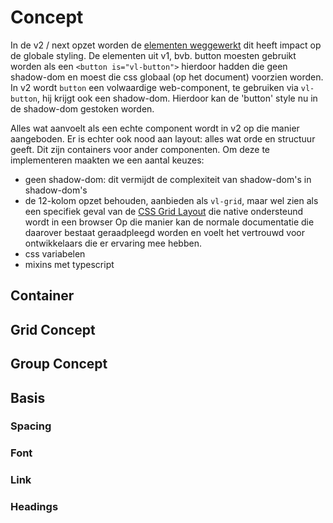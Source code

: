 
<Meta title="Opmaak-next/Concept"/>

# Concept

In de v2 / next opzet worden de [elementen weggewerkt](/docs/planning-aanpak-v2-2024-v3-2025--documentatie#element-complicatie)
dit heeft impact op de globale styling. De elementen uit v1, bvb. button moesten gebruikt worden als een `<button is="vl-button">`
hierdoor hadden die geen shadow-dom en moest die css globaal (op het document) voorzien worden. In v2 wordt `button` een
volwaardige web-component, te gebruiken via `vl-button`, hij krijgt ook een shadow-dom. Hierdoor kan de 'button' style
nu in de shadow-dom gestoken worden.

Alles wat aanvoelt als een echte component wordt in v2 op die manier aangeboden. Er is echter ook nood aan layout:
alles wat orde en structuur geeft. Dit zijn containers voor ander componenten. Om deze te implementeren maakten we
een aantal keuzes:

- geen shadow-dom: dit vermijdt de complexiteit van shadow-dom's in shadow-dom's
- de 12-kolom opzet behouden, aanbieden als `vl-grid`, maar wel zien als een specifiek geval van de
[CSS Grid Layout](https://css-tricks.com/snippets/css/complete-guide-grid/) die native ondersteund wordt in een browser
Op die manier kan de normale documentatie die daarover bestaat geraadpleegd worden en voelt het vertrouwd voor
ontwikkelaars die er ervaring mee hebben.
- css variabelen
- mixins met typescript

## Container

## Grid Concept

## Group Concept

## Basis

### Spacing

### Font

### Link

### Headings
